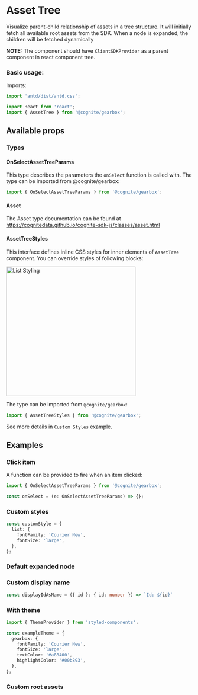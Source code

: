 
<Meta title="Assets/AssetTree" decorators={decorators} />

# Asset Tree

Visualize parent-child relationship of assets in a tree structure. It will initially fetch all available root assets from the SDK. When a node is expanded, the children will be fetched dynamically

**NOTE:** The component should have `ClientSDKProvider` as a parent component in react component tree.

### Basic usage:

Imports:

```typescript
import 'antd/dist/antd.css';

import React from 'react';
import { AssetTree } from '@cognite/gearbox';

```

<Preview>
  <Story name="Basic usage">
    <AssetTree/>
  </Story>
</Preview>

## Available props

<!-- TODO -> props auto showing not working for class components -->
<Props of={AssetTreeWithoutTheme} />

### Types

#### OnSelectAssetTreeParams

This type describes the parameters the `onSelect` function is called with.
The type can be imported from @cognite/gearbox:

```typescript
import { OnSelectAssetTreeParams } from '@cognite/gearbox';
```

#### Asset

The Asset type documentation can be found at https://cognitedata.github.io/cognite-sdk-js/classes/asset.html

#### AssetTreeStyles
This interface defines inline CSS styles for inner elements of `AssetTree` component.
You can override styles of following blocks:

<img src="asset_tree/styling_schema.jpg" alt="List Styling" width="350px"/>

The type can be imported from `@cognite/gearbox`:

```typescript
import { AssetTreeStyles } from '@cognite/gearbox';
```


See more details in `Custom Styles` example.

## Examples

### Click item

A function can be provided to fire when an item clicked:

```typescript
import { OnSelectAssetTreeParams } from '@cognite/gearbox';

const onSelect = (e: OnSelectAssetTreeParams) => {};
```

<Preview>
  <Story name="Click item">
    <AssetTree
      onSelect={onSelect}
    />
  </Story>
</Preview>

### Custom styles

```typescript
const customStyle = {
  list: {
    fontFamily: 'Courier New',
    fontSize: 'large',
  },
};
```

<Preview>
  <Story name="Custom styles">
    <AssetTree
      styles={customStyle}
    />
  </Story>
</Preview>

### Default expanded node

<Preview>
  <Story name="Default expanded node">
    <AssetTree
      defaultExpandedKeys={[6687602007296940]}
    />
  </Story>
</Preview>

### Custom display name

```typescript
const displayIdAsName = ({ id }: { id: number }) => `Id: ${id}`
```
<Preview>
  <Story name="Custom display name">
    <AssetTree
      displayName={displayIdAsName}
    />
  </Story>
</Preview>

### With theme

```typescript
import { ThemeProvider } from 'styled-components';

const exampleTheme = {
  gearbox: {
    fontFamily: 'Courier New',
    fontSize: 'large',
    textColor: '#a88400',
    highlightColor: '#00b893',
  },
};
```
<Preview>
  <Story name="With theme">
    <ThemeProvider theme={exampleTheme}><AssetTree /></ThemeProvider>
  </Story>
</Preview>

### Custom root assets

<Preview>
  <Story name="Custom root assets">
    <AssetTree
      assetIds={[6687602007296940]}
    />
  </Story>
</Preview>
